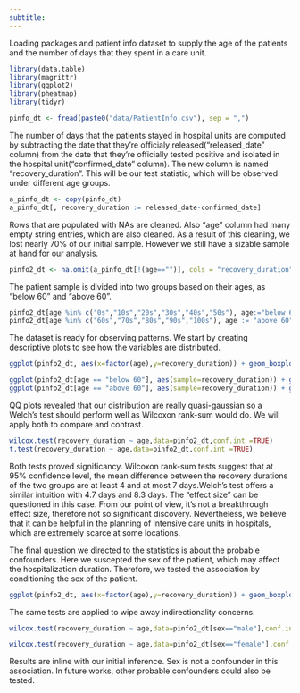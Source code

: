 ```yaml
---
subtitle: 
---
```


Loading packages and patient info dataset to supply the age of the patients and the number of days that they spent in a care unit.
```r
library(data.table)
library(magrittr)
library(ggplot2)
library(pheatmap)
library(tidyr)

pinfo_dt <- fread(paste0("data/PatientInfo.csv"), sep = ",")
```

The number of days that the patients stayed in hospital units are computed by subtracting the date that they're officialy released("released_date" column) from the date that they're officially tested positive and isolated in the hospital unit("confirmed_date" column). The new column is named "recovery_duration". This will be our test statistic, which will be observed under different age groups.
```r
a_pinfo_dt <- copy(pinfo_dt)
a_pinfo_dt[, recovery_duration := released_date-confirmed_date]
```

Rows that are populated with NAs are cleaned. Also "age" column had many empty string entries, which are also cleaned. As a result of this cleaning, we lost nearly 70% of our initial sample. However we still have a sizable sample at hand for our analysis.
```r
pinfo2_dt <- na.omit(a_pinfo_dt[!(age=="")], cols = "recovery_duration")
```

The patient sample is divided into two groups based on their ages, as "below 60" and "above 60".
```r
pinfo2_dt[age %in% c("0s","10s","20s","30s","40s","50s"), age:="below 60"]
pinfo2_dt[age %in% c("60s","70s","80s","90s","100s"), age := "above 60"]
```

The dataset is ready for observing patterns. We start by creating descriptive plots
to see how the variables are distributed.
```r
ggplot(pinfo2_dt, aes(x=factor(age),y=recovery_duration)) + geom_boxplot() + scale_x_discrete(labels = c("Above 60 years old","Below 60 years old")) + labs(title ="The age of patients affects the duration of their hospitalization",x="Age groups", y="Number of days to recover") + theme_minimal()
```

```r
ggplot(pinfo2_dt[age == "below 60"], aes(sample=recovery_duration)) + geom_qq() + stat_qq_line() + labs(title ="QQ-plot demonstrates the quasi-normal distribution", x="Theoretical distribution", y="Sample distribution - Below 60") + theme_minimal()
ggplot(pinfo2_dt[age == "above 60"], aes(sample=recovery_duration)) + geom_qq() + stat_qq_line() + labs(title = "QQ-plot demonstrates the quasi-normal distribution",x="Theoretical distribution", y="Sample distribution - Above 60") + theme_minimal()
```

QQ plots revealed that our distribution are really quasi-gaussian so a Welch's test should perform well as Wilcoxon rank-sum would do. We will apply both to compare and contrast.

```r
wilcox.test(recovery_duration ~ age,data=pinfo2_dt,conf.int =TRUE)
t.test(recovery_duration ~ age,data=pinfo2_dt,conf.int =TRUE)
```

Both tests proved significancy. Wilcoxon rank-sum tests suggest that at 95% confidence level, the mean difference between the recovery durations of the two groups are at least 4 and at most 7 days.Welch's test offers a similar intuition with 4.7 days and 8.3 days. The "effect size" can be questioned in this case. From our point of view, it's not a breakthrough effect size, therefore not so significant discovery. Nevertheless, we believe that it can be helpful in the planning of intensive care units in hospitals, which are extremely scarce at some locations.


The final question we directed to the statistics is about the probable confounders. Here we suscepted the sex of the patient, which may affect the hospitalization duration. Therefore, we tested the association by conditioning the sex of the patient.

```r
ggplot(pinfo2_dt, aes(x=factor(age),y=recovery_duration)) + geom_boxplot() + facet_wrap(~sex)+ scale_x_discrete(labels = c("Above 60 years old","Below 60 years old")) + labs(title ="The association persists when conditioned on the sex of the patient",x="Age groups", y="Number of days to recover") + theme_minimal()
```

The same tests are applied to wipe away indirectionality concerns. 
```r
wilcox.test(recovery_duration ~ age,data=pinfo2_dt[sex=="male"],conf.int =TRUE)

wilcox.test(recovery_duration ~ age,data=pinfo2_dt[sex=="female"],conf.int =TRUE)
```
Results are inline with our initial inference. Sex is not a confounder in this association. In future works, other probable confounders could also be tested. 
